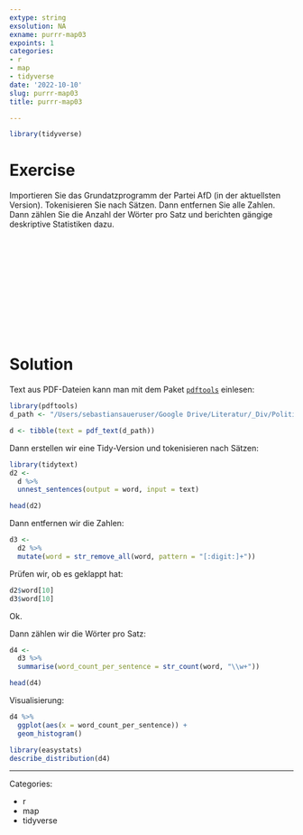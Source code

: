 ```yaml
---
extype: string
exsolution: NA
exname: purrr-map03
expoints: 1
categories:
- r
- map
- tidyverse
date: '2022-10-10'
slug: purrr-map03
title: purrr-map03

---
```





```r
library(tidyverse)
```


# Exercise

Importieren Sie das Grundatzprogramm der Partei AfD (in der aktuellsten Version). 
Tokenisieren Sie nach Sätzen. 
Dann entfernen Sie alle Zahlen.
Dann zählen Sie die Anzahl der Wörter pro Satz und berichten gängige deskriptive Statistiken dazu.








</br>
</br>
</br>
</br>
</br>
</br>
</br>
</br>
</br>
</br>

# Solution

Text aus PDF-Dateien kann man mit dem Paket [`pdftools`](https://docs.ropensci.org/pdftools/) einlesen:

```r
library(pdftools)
d_path <- "/Users/sebastiansaueruser/Google Drive/Literatur/_Div/Politik/afd-grundsatzprogramm-2022.pdf"

d <- tibble(text = pdf_text(d_path))
```


Dann erstellen wir eine Tidy-Version und tokenisieren nach Sätzen:

```r
library(tidytext)
d2 <-
  d %>% 
  unnest_sentences(output = word, input = text)

head(d2)
```

Dann entfernen wir die Zahlen:

```r
d3 <- 
  d2 %>% 
  mutate(word = str_remove_all(word, pattern = "[:digit:]+"))
```

Prüfen wir, ob es geklappt hat:

```r
d2$word[10]
d3$word[10]
```

Ok.

Dann zählen wir die Wörter pro Satz:


```r
d4 <- 
  d3 %>% 
  summarise(word_count_per_sentence = str_count(word, "\\w+"))

head(d4)
```

Visualisierung:

```r
d4 %>% 
  ggplot(aes(x = word_count_per_sentence)) +
  geom_histogram()
```


```r
library(easystats)
describe_distribution(d4)
```





---

Categories: 

- r
- map
- tidyverse

